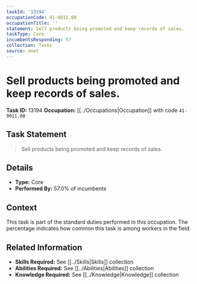 ```yaml
---
taskId: '13194'
occupationCode: 41-9011.00
occupationTitle: ''
statement: Sell products being promoted and keep records of sales.
taskType: Core
incumbentsResponding: 57
collection: Tasks
source: onet
---
```

# Sell products being promoted and keep records of sales.

**Task ID:** 13194
**Occupation:** [[../Occupations|Occupation]] with code `41-9011.00`

## Task Statement

> Sell products being promoted and keep records of sales.

## Details

- **Type:** Core
- **Performed By:** 57.0% of incumbents

## Context

This task is part of the standard duties performed in this occupation. The percentage indicates how common this task is among workers in the field.

## Related Information

- **Skills Required:** See [[../Skills|Skills]] collection
- **Abilities Required:** See [[../Abilities|Abilities]] collection
- **Knowledge Required:** See [[../Knowledge|Knowledge]] collection
